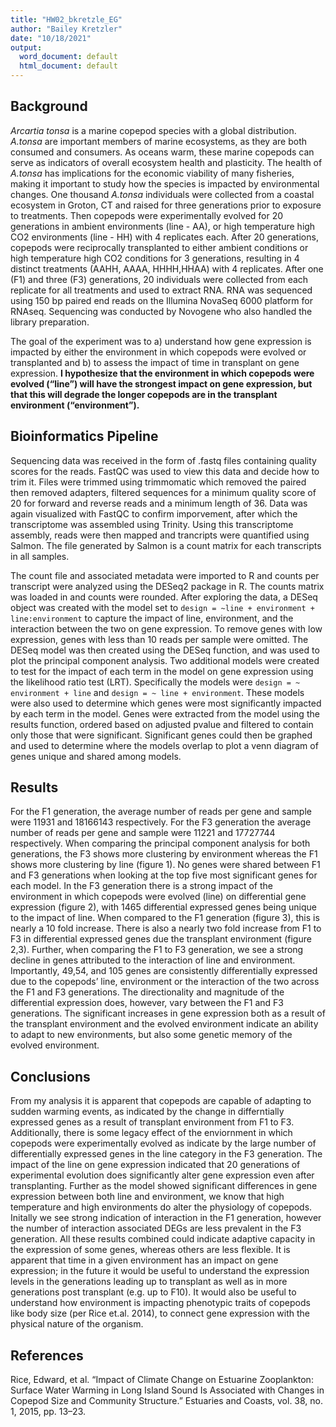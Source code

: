 ```yaml
---
title: "HW02_bkretzle_EG"
author: "Bailey Kretzler"
date: "10/18/2021"
output:
  word_document: default
  html_document: default
---
```


## Background

*Arcartia tonsa* is a marine copepod species with a global distribution. *A.tonsa* are important members of marine ecosystems, as they are both consumed and consumers. As oceans warm, these marine copepods can serve as indicators of overall ecosystem health and plasticity. The health of *A.tonsa* has implications for the economic viability of many fisheries, making it important to study how the species is impacted by environmental changes. One thousand *A.tonsa* individuals were collected from a coastal ecosystem in Groton, CT and raised for three generations prior to exposure to treatments. Then copepods were experimentally evolved for 20 generations in ambient environments (line - AA), or high temperature high CO2 environments (line - HH) with 4 replicates each. After 20 generations, copepods were reciprocally transplanted to either ambient conditions or high temperature high CO2 conditions for 3 generations, resulting in 4 distinct treatments (AAHH, AAAA, HHHH,HHAA) with 4 replicates. After one (F1) and three (F3) generations, 20 individuals were collected from each replicate for all treatments and used to extract RNA. RNA was sequenced using 150 bp paired end reads on the Illumina NovaSeq 6000 platform for RNAseq. Sequencing was conducted by Novogene who also handled the library preparation. 

The goal of the experiment was to a) understand how gene expression is impacted by either the environment in which copepods were evolved or transplanted and b) to assess the impact of time in transplant on gene expression. **I hypothesize that the environment in which copepods were evolved ("line") will have the strongest impact on gene expression, but that this will degrade the longer copepods are in the transplant environment ("environment").**

## Bioinformatics Pipeline

Sequencing data was received in the form of .fastq files containing quality scores for the reads. FastQC was used to view this data and decide how to trim it. Files were trimmed using trimmomatic which removed the paired then removed adapters, filtered sequences for a minimum quality score of 20 for forward and reverse reads and a minimum length of 36. Data was again visualized with FastQC to confirm imporvement, after which the transcriptome was assembled using Trinity. Using this transcriptome assembly, reads were then mapped and trancripts were quantified using Salmon. The file generated by Salmon is a count matrix for each transcripts in all samples. 

The count file and associated metadata were imported to R and counts per transcript were analyzed using the DESeq2 package in R. The counts matrix was loaded in and counts were rounded. After exploring the data, a DESeq object was created with the model set to  `design = ~line + environment + line:environment` to capture the impact of line, environment, and the interaction between the two on gene expression. To remove genes with low expression, genes with less than 10 reads per sample were omitted. The DESeq model was then created using the DESeq function, and was used to plot the principal component analysis.  Two additional models were created to test for the impact of each term in the model on gene expression using the likelihood ratio test (LRT). Specifically the models were `design = ~ environment + line` and `design = ~ line + environment`. These models were also used to determine which genes were most significantly impacted by each term in the model. Genes were extracted from the model using the results function, ordered based on adjusted pvalue and filtered to contain only those that were significant. Significant genes could then be graphed and used to determine where the models overlap to plot a venn diagram of genes unique and shared among models.

## Results

For the F1 generation, the average number of reads per gene and sample were 11931 and 18166143 respectively. For the F3 generation the average number of reads per gene and sample were 11221 and 17727744 respectively. When comparing the principal component analysis for both generations, the F3 shows more clustering by environment whereas the F1 shows more clustering by line (figure 1). No genes were shared between F1 and F3 generations when looking at the top five most significant genes for each model. In the F3 generation there is a strong impact of the environment in which copepods were evolved (line) on differential gene expression (figure 2), with 1465 differential expressed genes being unique to the impact of line. When compared to the F1 generation (figure 3), this is nearly a 10 fold increase. There is also a nearly two fold increase from F1 to F3 in differential expressed genes due the transplant environment (figure 2,3). Further, when comparing the F1 to F3 generation, we see a strong decline in genes attributed to the interaction of line and environment. Importantly, 49,54, and 105 genes are consistently differentially expressed due to the copepods' line, environment or the interaction of the two across the F1 and F3 generations. The directionality and magnitude of the differential expression does, however, vary between the F1 and F3 generations. The significant increases in gene expression both as a result of the transplant environment and the evolved environment indicate an ability to adapt to new environments, but also some genetic memory of the evolved environment.



## Conclusions

From my analysis it is apparent that copepods are capable of adapting to sudden warming events, as indicated by the change in differntially expressed genes as a result of transplant environment from F1 to F3. Additionally, there is some legacy effect of the enviornment in which copepods were experimentally evolved as indicate by the large number of differentially expressed genes in the line category in the F3 generation. The impact of the line on gene expression indicated that 20 generations of experimental evolution does significantly alter gene expression even after transplanting. Further as the model showed significant differences in gene expression between both line and environment, we know that high temperature and high environments do alter the physiology of copepods. Initally we see strong indication of interaction in the F1 generation, however the number of interaction associated DEGs are less prevalent in the F3 generation. All these results combined could indicate adaptive capacity in the expression of some genes, whereas others are less flexible. It is apparent that time in a given environment has an impact on gene expression; in the future it would be useful to understand the expression levels in the generations leading up to transplant as well as in more generations post transplant (e.g. up to F10). It would also be useful to understand how environment is impacting phenotypic traits of copepods like body size (per Rice et.al. 2014), to connect gene expression with the physical nature of the organism.

## References 

Rice, Edward, et al. “Impact of Climate Change on Estuarine Zooplankton: Surface Water Warming in Long Island Sound Is Associated with Changes in Copepod Size and Community Structure.” Estuaries and Coasts, vol. 38, no. 1, 2015, pp. 13–23.
